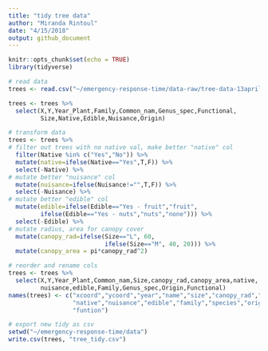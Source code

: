 ```yaml
---
title: "tidy tree data"
author: "Miranda Rintoul"
date: "4/15/2018"
output: github_document
---
```


```r
knitr::opts_chunk$set(echo = TRUE)
library(tidyverse)
```

```r
# read data
trees <- read.csv("~/emergency-response-time/data-raw/tree-data-13april.csv")
```

```r
trees <- trees %>%
  select(X,Y,Year_Plant,Family,Common_nam,Genus_spec,Functional,
         Size,Native,Edible,Nuisance,Origin)
```

```r
# transform data
trees <- trees %>%
# filter out trees with no native val, make better "native" col
  filter(Native %in% c("Yes","No")) %>%
  mutate(native=ifelse(Native=="Yes",T,F)) %>%
  select(-Native) %>%
# mutate better "nuisance" col
  mutate(nuisance=ifelse(Nuisance!="",T,F)) %>%
  select(-Nuisance) %>% 
# mutate better "edible" col
  mutate(edible=ifelse(Edible=="Yes - fruit","fruit",
         ifelse(Edible=="Yes - nuts","nuts","none"))) %>%
  select(-Edible) %>%
# mutate radius, area for canopy cover
  mutate(canopy_rad=ifelse(Size=="L", 60,
                           ifelse(Size=="M", 40, 20))) %>%
  mutate(canopy_area = pi*canopy_rad^2)

# reorder and rename cols
trees <- trees %>%
  select(X,Y,Year_Plant,Common_nam,Size,canopy_rad,canopy_area,native,
         nuisance,edible,Family,Genus_spec,Origin,Functional)
names(trees) <- c("xcoord","ycoord","year","name","size","canopy_rad","canopy_area",
                  "native","nuisance","edible","family","species","origin",
                  "funtion")
```

```r
# export new tidy as csv
setwd("~/emergency-response-time/data")
write.csv(trees, "tree_tidy.csv")
```